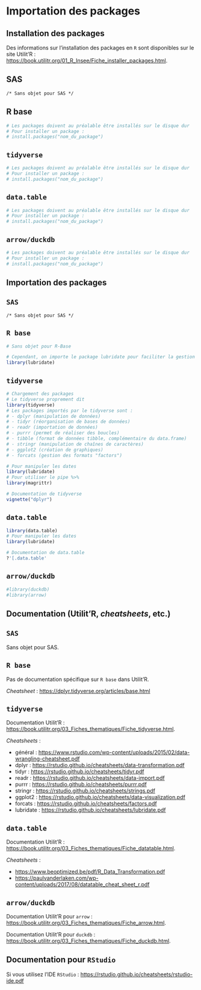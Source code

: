 # Importation des packages

## Installation des packages

Des informations sur l'installation des packages en `R` sont disponibles sur le site Utilit'R : <https://book.utilitr.org/01_R_Insee/Fiche_installer_packages.html>.

::: {.panel-tabset group="language"}
## SAS {.unnumbered .unlisted}

``` sas
/* Sans objet pour SAS */
```

## R base {.unnumbered .unlisted}

```r
# Les packages doivent au préalable être installés sur le disque dur
# Pour installer un package :
# install.packages("nom_du_package")
```

## `tidyverse` {.unnumbered .unlisted}

```r
# Les packages doivent au préalable être installés sur le disque dur
# Pour installer un package :
# install.packages("nom_du_package")
```

## `data.table` {.unnumbered .unlisted}

```r
# Les packages doivent au préalable être installés sur le disque dur
# Pour installer un package :
# install.packages("nom_du_package")
```

## `arrow/duckdb` {.unnumbered .unlisted}

```r
# Les packages doivent au préalable être installés sur le disque dur
# Pour installer un package :
# install.packages("nom_du_package")
```
:::

## Importation des packages

::: {.panel-tabset group="language"}
## `SAS` {.unnumbered .unlisted}

``` sas
/* Sans objet pour SAS */
```

## `R base` {.unnumbered .unlisted}

```r
# Sans objet pour R-Base

# Cependant, on importe le package lubridate pour faciliter la gestion des dates
library(lubridate)
```

## `tidyverse` {.unnumbered .unlisted}

```r
# Chargement des packages
# Le tidyverse proprement dit
library(tidyverse)
# Les packages importés par le tidyverse sont :
# - dplyr (manipulation de données)
# - tidyr (réorganisation de bases de données)
# - readr (importation de données)
# - purrr (permet de réaliser des boucles)
# - tibble (format de données tibble, complémentaire du data.frame)
# - stringr (manipulation de chaînes de caractères)
# - ggplot2 (création de graphiques)
# - forcats (gestion des formats "factors")

# Pour manipuler les dates
library(lubridate)
# Pour utiliser le pipe %>%
library(magrittr)

# Documentation de tidyverse
vignette("dplyr")
```

## `data.table` {.unnumbered .unlisted}

```r
library(data.table)
# Pour manipuler les dates
library(lubridate)

# Documentation de data.table
?'[.data.table'
```

## `arrow/duckdb` {.unnumbered .unlisted}

```r
#library(duckdb)
#library(arrow)
```

:::

## Documentation (Utilit'R, *cheatsheets*, etc.)

::: {.panel-tabset group="language"}
## `SAS` {.unnumbered .unlisted}

Sans objet pour SAS.

## `R base` {.unnumbered .unlisted}

Pas de documentation spécifique sur `R base` dans Utilit'R.

*Cheatsheet* : <https://dplyr.tidyverse.org/articles/base.html>

## `tidyverse` {.unnumbered .unlisted}

Documentation Utilit'R : <https://book.utilitr.org/03_Fiches_thematiques/Fiche_tidyverse.html>.

*Cheatsheets* :

- général : <https://www.rstudio.com/wp-content/uploads/2015/02/data-wrangling-cheatsheet.pdf>
- dplyr : <https://rstudio.github.io/cheatsheets/data-transformation.pdf>
- tidyr : <https://rstudio.github.io/cheatsheets/tidyr.pdf>
- readr : <https://rstudio.github.io/cheatsheets/data-import.pdf>
- purrr : <https://rstudio.github.io/cheatsheets/purrr.pdf>
- stringr : <https://rstudio.github.io/cheatsheets/strings.pdf>
- ggplot2 : <https://rstudio.github.io/cheatsheets/data-visualization.pdf>
- forcats : <https://rstudio.github.io/cheatsheets/factors.pdf>
- lubridate : <https://rstudio.github.io/cheatsheets/lubridate.pdf>

## `data.table` {.unnumbered .unlisted}

Documentation Utilit'R : <https://book.utilitr.org/03_Fiches_thematiques/Fiche_datatable.html>.

*Cheatsheets* :

- <https://www.beoptimized.be/pdf/R_Data_Transformation.pdf>
- <https://paulvanderlaken.com/wp-content/uploads/2017/08/datatable_cheat_sheet_r.pdf>

## `arrow/duckdb` {.unnumbered .unlisted}

Documentation Utilit'R pour `arrow` : <https://book.utilitr.org/03_Fiches_thematiques/Fiche_arrow.html>.

Documentation Utilit'R pour `duckdb` : <https://book.utilitr.org/03_Fiches_thematiques/Fiche_duckdb.html>.

:::

## Documentation pour `RStudio`

Si vous utilisez l'IDE `RStudio` : <https://rstudio.github.io/cheatsheets/rstudio-ide.pdf>
